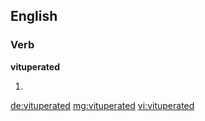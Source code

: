 ==English==

===Verb===
'''vituperated'''

# {{en-past of|vituperate}}

[[de:vituperated]]
[[mg:vituperated]]
[[vi:vituperated]]
